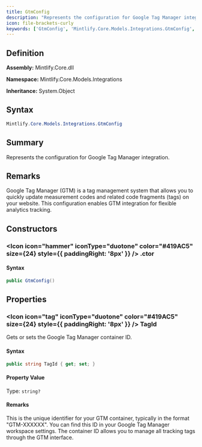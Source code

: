 ```yaml
---
title: GtmConfig
description: "Represents the configuration for Google Tag Manager integration."
icon: file-brackets-curly
keywords: ['GtmConfig', 'Mintlify.Core.Models.Integrations.GtmConfig', 'Mintlify.Core.Models.Integrations', 'class', 'System.Object']
---
```


## Definition

**Assembly:** Mintlify.Core.dll

**Namespace:** Mintlify.Core.Models.Integrations

**Inheritance:** System.Object

## Syntax

```csharp
Mintlify.Core.Models.Integrations.GtmConfig
```

## Summary

Represents the configuration for Google Tag Manager integration.

## Remarks

Google Tag Manager (GTM) is a tag management system that allows you to quickly
            update measurement codes and related code fragments (tags) on your website.
            This configuration enables GTM integration for flexible analytics tracking.

## Constructors

### <Icon icon="hammer" iconType="duotone" color="#419AC5" size={24} style={{ paddingRight: '8px' }} />  .ctor

#### Syntax

```csharp
public GtmConfig()
```

## Properties

### <Icon icon="tag" iconType="duotone" color="#419AC5" size={24} style={{ paddingRight: '8px' }} />  TagId

Gets or sets the Google Tag Manager container ID.

#### Syntax

```csharp
public string TagId { get; set; }
```

#### Property Value

Type: `string?`

#### Remarks

This is the unique identifier for your GTM container, typically in the format
            "GTM-XXXXXX". You can find this ID in your Google Tag Manager workspace
            settings. The container ID allows you to manage all tracking tags through
            the GTM interface.


